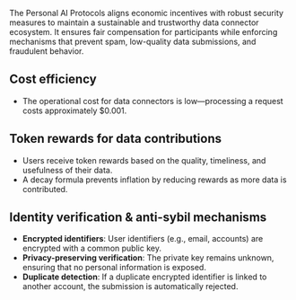 The Personal AI Protocols aligns economic incentives with robust security measures to maintain a sustainable and trustworthy data connector ecosystem. It ensures fair compensation for participants while enforcing mechanisms that prevent spam, low-quality data submissions, and fraudulent behavior.

## Cost efficiency
- The operational cost for data connectors is low—processing a request costs approximately $0.001.

## Token rewards for data contributions
- Users receive token rewards based on the quality, timeliness, and usefulness of their data.
- A decay formula prevents inflation by reducing rewards as more data is contributed.

## Identity verification & anti-sybil mechanisms
- **Encrypted identifiers**: User identifiers (e.g., email, accounts) are encrypted with a common public key.
- **Privacy-preserving verification**: The private key remains unknown, ensuring that no personal information is exposed.
- **Duplicate detection**: If a duplicate encrypted identifier is linked to another account, the submission is automatically rejected.